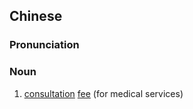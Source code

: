 {{also|诊费}}
==Chinese==
{{zh-forms|s=诊费}}

===Pronunciation===
{{zh-pron
|m=zhěnfèi
|cat=n
}}

===Noun===
{{zh-noun}}

# [[consultation]] [[fee]] (for medical services)